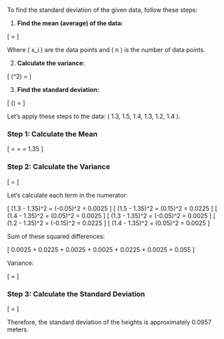 To find the standard deviation of the given data, follow these steps:

1. **Find the mean (average) of the data:**

\[
\text{Mean} = \frac{\sum x_i}{n}
\]

Where \( x_i \) are the data points and \( n \) is the number of data points.

2. **Calculate the variance:**

\[
\text{Variance} (\sigma^2) = \frac{\sum (x_i - \text{Mean})^2}{n}
\]

3. **Find the standard deviation:**

\[
\text{Standard Deviation} (\sigma) = \sqrt{\text{Variance}}
\]

Let's apply these steps to the data: \( 1.3, 1.5, 1.4, 1.3, 1.2, 1.4 \).

### Step 1: Calculate the Mean

\[
\text{Mean} = \frac{1.3 + 1.5 + 1.4 + 1.3 + 1.2 + 1.4}{6} = \frac{8.1}{6} = 1.35
\]

### Step 2: Calculate the Variance

\[
\text{Variance} = \frac{(1.3 - 1.35)^2 + (1.5 - 1.35)^2 + (1.4 - 1.35)^2 + (1.3 - 1.35)^2 + (1.2 - 1.35)^2 + (1.4 - 1.35)^2}{6}
\]

Let's calculate each term in the numerator:

\[
(1.3 - 1.35)^2 = (-0.05)^2 = 0.0025
\]
\[
(1.5 - 1.35)^2 = (0.15)^2 = 0.0225
\]
\[
(1.4 - 1.35)^2 = (0.05)^2 = 0.0025
\]
\[
(1.3 - 1.35)^2 = (-0.05)^2 = 0.0025
\]
\[
(1.2 - 1.35)^2 = (-0.15)^2 = 0.0225
\]
\[
(1.4 - 1.35)^2 = (0.05)^2 = 0.0025
\]

Sum of these squared differences:

\[
0.0025 + 0.0225 + 0.0025 + 0.0025 + 0.0225 + 0.0025 = 0.055
\]

Variance:

\[
\text{Variance} = \frac{0.055}{6} \approx 0.009167
\]

### Step 3: Calculate the Standard Deviation

\[
\text{Standard Deviation} = \sqrt{0.009167} \approx 0.0957
\]

Therefore, the standard deviation of the heights is approximately 0.0957 meters.
